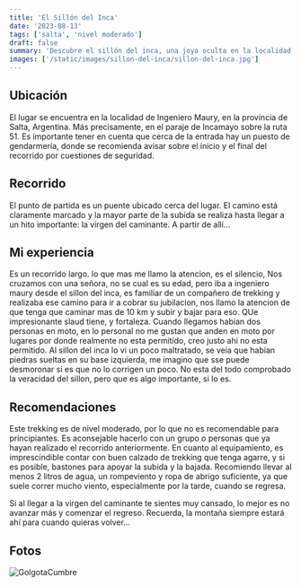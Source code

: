 ```yaml
---
title: 'El Sillón del Inca'
date: '2023-08-13'
tags: ['salta', 'nivel moderado']
draft: false
summary: 'Descubre el sillón del inca, una joya oculta en la localidad de Ingeniero Maury, Salta.'
images: ['/static/images/sillon-del-inca/sillon-del-inca.jpg']
---
```


## Ubicación

El lugar se encuentra en la localidad de Ingeniero Maury, en la provincia de Salta, Argentina. Más precisamente, en el paraje de Incamayo sobre la ruta 51. Es importante tener en cuenta que cerca de la entrada hay un puesto de gendarmería, donde se recomienda avisar sobre el inicio y el final del recorrido por cuestiones de seguridad.

## Recorrido

El punto de partida es un puente ubicado cerca del lugar. El camino está claramente marcado y la mayor parte de la subida se realiza hasta llegar a un hito importante: la virgen del caminante. A partir de allí...

## Mi experiencia

Es un recorrido largo. lo que mas me llamo la atencion, es el silencio, Nos cruzamos con una señora, no se cual es su edad, pero iba a ingeniero maury desde el sillon del inca, es familiar de un compañero de trekking y realizaba ese camino para ir a cobrar su jubilacion, nos llamo la atencion de que tenga que caminar mas de 10 km y subir y bajar para eso. QUe impresionante slaud tiene, y fortaleza. Cuando llegamos habian dos personas en moto, en lo personal no me gustan que anden en moto por lugares por donde realmente no esta permitido, creo justo ahi no esta permitido. Al sillon del inca lo vi un poco maltratado, se veia que habian piedras sueltas en su base izquierda, me imagino que sse puede desmoronar si es que no lo corrigen un poco. No esta del todo comprobado la veracidad del sillon, pero que es algo importante, si lo es. 

## Recomendaciones

Este trekking es de nivel moderado, por lo que no es recomendable para principiantes. Es aconsejable hacerlo con un grupo o personas que ya hayan realizado el recorrido anteriormente. En cuanto al equipamiento, es imprescindible contar con buen calzado de trekking que tenga agarre, y si es posible, bastones para apoyar la subida y la bajada. Recomiendo llevar al menos 2 litros de agua, un rompeviento y ropa de abrigo suficiente, ya que suele correr mucho viento, especialmente por la tarde, cuando se regresa.

Si al llegar a la virgen del caminante te sientes muy cansado, lo mejor es no avanzar más y comenzar el regreso. Recuerda, la montaña siempre estará ahí para cuando quieras volver...

## Fotos

![GolgotaCumbre](/static/images/Golgota/GolgotaCumbre.jpg)
